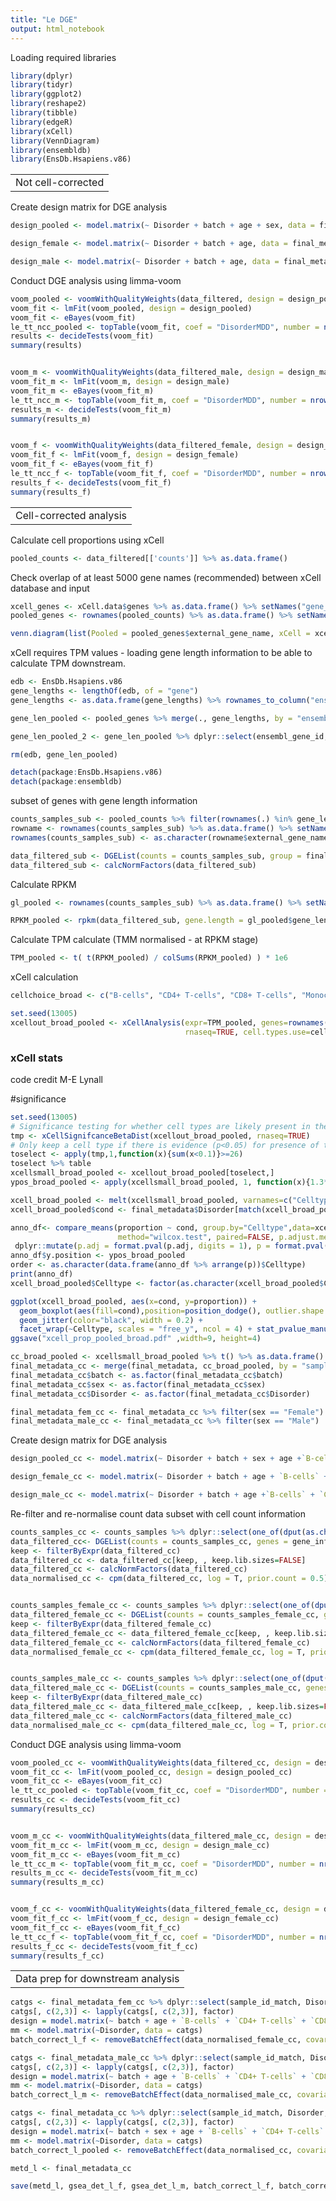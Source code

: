 ```yaml
---
title: "Le DGE"
output: html_notebook
---
```


Loading required libraries


```r
library(dplyr)
library(tidyr)
library(ggplot2)
library(reshape2)
library(tibble)
library(edgeR)
library(xCell)
library(VennDiagram)
library(ensembldb)
library(EnsDb.Hsapiens.v86)
```

-------------------
Not cell-corrected
-------------------

Create design matrix for DGE analysis

```r
design_pooled <- model.matrix(~ Disorder + batch + age + sex, data = final_metadata)

design_female <- model.matrix(~ Disorder + batch + age, data = final_metadata_female)

design_male <- model.matrix(~ Disorder + batch + age, data = final_metadata_male)
```

Conduct DGE analysis using limma-voom

```r
voom_pooled <- voomWithQualityWeights(data_filtered, design = design_pooled, plot = T) 
voom_fit <- lmFit(voom_pooled, design = design_pooled)
voom_fit <- eBayes(voom_fit)
le_tt_ncc_pooled <- topTable(voom_fit, coef = "DisorderMDD", number = nrow(data_filtered))
results <- decideTests(voom_fit)
summary(results)


voom_m <- voomWithQualityWeights(data_filtered_male, design = design_male, plot = T)
voom_fit_m <- lmFit(voom_m, design = design_male)
voom_fit_m <- eBayes(voom_fit_m)
le_tt_ncc_m <- topTable(voom_fit_m, coef = "DisorderMDD", number = nrow(data_filtered_male))
results_m <- decideTests(voom_fit_m)
summary(results_m)


voom_f <- voomWithQualityWeights(data_filtered_female, design = design_female, plot = T)
voom_fit_f <- lmFit(voom_f, design = design_female)
voom_fit_f <- eBayes(voom_fit_f)
le_tt_ncc_f <- topTable(voom_fit_f, coef = "DisorderMDD", number = nrow(data_filtered_female))
results_f <- decideTests(voom_fit_f)
summary(results_f)

```

-----------------------
Cell-corrected analysis
-----------------------

Calculate cell proportions using xCell

```r
pooled_counts <- data_filtered[['counts']] %>% as.data.frame()
```

Check overlap of at least 5000 gene names (recommended) between xCell database and input

```r
xcell_genes <- xCell.data$genes %>% as.data.frame() %>% setNames("gene_name")
pooled_genes <- rownames(pooled_counts) %>% as.data.frame() %>% setNames("ensembl_gene_id") %>% merge(., gene_info, by = "ensembl_gene_id", all.x = T)

venn.diagram(list(Pooled = pooled_genes$external_gene_name, xCell = xcell_genes$gene_name), filename = "overlap_genes_with_xCell.tiff")
```

xCell requires TPM values - loading gene length information to be able to calculate TPM downstream.

```r
edb <- EnsDb.Hsapiens.v86
gene_lengths <- lengthOf(edb, of = "gene")
gene_lengths <- as.data.frame(gene_lengths) %>% rownames_to_column("ensembl_gene_id")

gene_len_pooled <- pooled_genes %>% merge(., gene_lengths, by = "ensembl_gene_id", all.x = T) %>% dplyr::filter(is.na(gene_lengths) == F)

gene_len_pooled_2 <- gene_len_pooled %>% dplyr::select(ensembl_gene_id, external_gene_name, gene_lengths) %>% arrange(desc(gene_lengths)) %>% distinct(external_gene_name, .keep_all = T)

rm(edb, gene_len_pooled)

detach(package:EnsDb.Hsapiens.v86)
detach(package:ensembldb)
```

subset of genes with gene length information
```r
counts_samples_sub <- pooled_counts %>% filter(rownames(.) %in% gene_len_pooled_2$ensembl_gene_id)
rowname <- rownames(counts_samples_sub) %>% as.data.frame() %>% setNames("ensembl_gene_id") %>% merge(., gene_len_pooled_2, by = "ensembl_gene_id", all.x = T, sort = F) %>% dplyr::select(external_gene_name)
rownames(counts_samples_sub) <- as.character(rowname$external_gene_name)

data_filtered_sub <- DGEList(counts = counts_samples_sub, group = final_metadata$Disorder)
data_filtered_sub <- calcNormFactors(data_filtered_sub)
```

Calculate RPKM

```r
gl_pooled <- rownames(counts_samples_sub) %>% as.data.frame() %>% setNames("external_gene_name") %>% merge(., gene_len_pooled_2, sort = F, by = "external_gene_name") %>% column_to_rownames("external_gene_name")

RPKM_pooled <- rpkm(data_filtered_sub, gene.length = gl_pooled$gene_lengths)
```

Calculate TPM calculate (TMM normalised - at RPKM stage)

```r
TPM_pooled <- t( t(RPKM_pooled) / colSums(RPKM_pooled) ) * 1e6
```

xCell calculation

```r
cellchoice_broad <- c("B-cells", "CD4+ T-cells", "CD8+ T-cells", "Monocytes", "NK cells") 

set.seed(13005)
xcellout_broad_pooled <- xCellAnalysis(expr=TPM_pooled, genes=rownames(TPM_pooled),
                                       rnaseq=TRUE, cell.types.use=cellchoice_broad)
```

### xCell stats
code credit M-E Lynall

#significance
```r
set.seed(13005)
# Significance testing for whether cell types are likely present in the mixture
tmp <- xCellSignifcanceBetaDist(xcellout_broad_pooled, rnaseq=TRUE)
# Only keep a cell type if there is evidence (p<0.05) for presence of the cell type in at least 30% samples (arbitrary)
toselect <- apply(tmp,1,function(x){sum(x<0.1)}>=26)
toselect %>% table 
xcellsmall_broad_pooled <- xcellout_broad_pooled[toselect,]
ypos_broad_pooled <- apply(xcellsmall_broad_pooled, 1, function(x){1.3*max(x)})
```


```r
xcell_broad_pooled <- melt(xcellsmall_broad_pooled, varnames=c("Celltype","sample"), value.name="proportion")
xcell_broad_pooled$cond <- final_metadata$Disorder[match(xcell_broad_pooled$sample,final_metadata$sample_id_match)]

anno_df<- compare_means(proportion ~ cond, group.by="Celltype",data=xcell_broad_pooled, 
                        method="wilcox.test", paired=FALSE, p.adjust.method = "BH") %>%
 dplyr::mutate(p.adj = format.pval(p.adj, digits = 1), p = format.pval(p, digits = 1))
anno_df$y.position <- ypos_broad_pooled
order <- as.character(data.frame(anno_df %>% arrange(p))$Celltype)
print(anno_df)
xcell_broad_pooled$Celltype <- factor(as.character(xcell_broad_pooled$Celltype), levels=order, ordered=T)

ggplot(xcell_broad_pooled, aes(x=cond, y=proportion)) + 
  geom_boxplot(aes(fill=cond),position=position_dodge(), outlier.shape = NA) + theme_bw() + scale_fill_manual(values = c("cadetblue2","cadetblue")) +
  geom_jitter(color="black", width = 0.2) +
  facet_wrap(~Celltype, scales = "free_y", ncol = 4) + stat_pvalue_manual(data=anno_df, label="p.signif", vjust=1.2)  + labs(x = "", y = "", fill = "Disorder")# Note that p.signif is unadjusted p values
ggsave("xcell_prop_pooled_broad.pdf" ,width=9, height=4)
```


```r
cc_broad_pooled <- xcellsmall_broad_pooled %>% t() %>% as.data.frame() %>% rownames_to_column("sample_id_match")
final_metadata_cc <- merge(final_metadata, cc_broad_pooled, by = "sample_id_match")
final_metadata_cc$batch <- as.factor(final_metadata_cc$batch)
final_metadata_cc$sex <- as.factor(final_metadata_cc$sex)
final_metadata_cc$Disorder <- as.factor(final_metadata_cc$Disorder)

final_metadata_fem_cc <- final_metadata_cc %>% filter(sex == "Female")
final_metadata_male_cc <- final_metadata_cc %>% filter(sex == "Male")
```


Create design matrix for DGE analysis

```r
design_pooled_cc <- model.matrix(~ Disorder + batch + sex + age +`B-cells` + `CD4+ T-cells` + `CD8+ T-cells` + Monocytes + `NK cells`, data = final_metadata_cc)

design_female_cc <- model.matrix(~ Disorder + batch + age + `B-cells` + `CD4+ T-cells` + `CD8+ T-cells` + Monocytes + `NK cells`, data = final_metadata_fem_cc)

design_male_cc <- model.matrix(~ Disorder + batch + age +`B-cells` + `CD4+ T-cells` + `CD8+ T-cells` + Monocytes + `NK cells`, data = final_metadata_male_cc)
```

Re-filter and re-normalise count data subset with cell count information

```r
counts_samples_cc <- counts_samples %>% dplyr::select(one_of(dput(as.character(final_metadata_cc$sample_id_match))))
data_filtered_cc<- DGEList(counts = counts_samples_cc, genes = gene_info,  group = final_metadata_cc$disorder)
keep <- filterByExpr(data_filtered_cc)
data_filtered_cc <- data_filtered_cc[keep, , keep.lib.sizes=FALSE]
data_filtered_cc <- calcNormFactors(data_filtered_cc)
data_normalised_cc <- cpm(data_filtered_cc, log = T, prior.count = 0.5)


counts_samples_female_cc <- counts_samples %>% dplyr::select(one_of(dput(as.character(final_metadata_fem_cc$sample_id_match))))
data_filtered_female_cc <- DGEList(counts = counts_samples_female_cc, genes = gene_info,  group = final_metadata_fem_cc$disorder)
keep <- filterByExpr(data_filtered_female_cc)
data_filtered_female_cc <- data_filtered_female_cc[keep, , keep.lib.sizes=FALSE]
data_filtered_female_cc <- calcNormFactors(data_filtered_female_cc)
data_normalised_female_cc <- cpm(data_filtered_female_cc, log = T, prior.count = 0.5)


counts_samples_male_cc <- counts_samples %>% dplyr::select(one_of(dput(as.character(final_metadata_male_cc$sample_id_match))))
data_filtered_male_cc <- DGEList(counts = counts_samples_male_cc, genes = gene_info,  group = final_metadata_male_cc$disorder)
keep <- filterByExpr(data_filtered_male_cc)
data_filtered_male_cc <- data_filtered_male_cc[keep, , keep.lib.sizes=FALSE]
data_filtered_male_cc <- calcNormFactors(data_filtered_male_cc)
data_normalised_male_cc <- cpm(data_filtered_male_cc, log = T, prior.count = 0.5)
```

Conduct DGE analysis using limma-voom

```r
voom_pooled_cc <- voomWithQualityWeights(data_filtered_cc, design = design_pooled_cc, plot = T)
voom_fit_cc <- lmFit(voom_pooled_cc, design = design_pooled_cc)
voom_fit_cc <- eBayes(voom_fit_cc)
le_tt_cc_pooled <- topTable(voom_fit_cc, coef = "DisorderMDD", number = nrow(data_filtered_cc))
results_cc <- decideTests(voom_fit_cc)
summary(results_cc)


voom_m_cc <- voomWithQualityWeights(data_filtered_male_cc, design = design_male_cc, plot = T)
voom_fit_m_cc <- lmFit(voom_m_cc, design = design_male_cc)
voom_fit_m_cc <- eBayes(voom_fit_m_cc)
le_tt_cc_m <- topTable(voom_fit_m_cc, coef = "DisorderMDD", number = nrow(data_filtered_male_cc))
results_m_cc <- decideTests(voom_fit_m_cc)
summary(results_m_cc)


voom_f_cc <- voomWithQualityWeights(data_filtered_female_cc, design = design_female_cc, plot = T)
voom_fit_f_cc <- lmFit(voom_f_cc, design = design_female_cc)
voom_fit_f_cc <- eBayes(voom_fit_f_cc)
le_tt_cc_f <- topTable(voom_fit_f_cc, coef = "DisorderMDD", number = nrow(data_filtered_female_cc))
results_f_cc <- decideTests(voom_fit_f_cc)
summary(results_f_cc)

```

---------------------------------
Data prep for downstream analysis
---------------------------------

```r
catgs <- final_metadata_fem_cc %>% dplyr::select(sample_id_match, Disorder, batch, age, `B-cells`:`NK cells`) 
catgs[, c(2,3)] <- lapply(catgs[, c(2,3)], factor)
design = model.matrix(~ batch + age + `B-cells` + `CD4+ T-cells` + `CD8+ T-cells` + Monocytes + `NK cells`, data = catgs)
mm <- model.matrix(~Disorder, data = catgs)
batch_correct_l_f <- removeBatchEffect(data_normalised_female_cc, covariates = design[,-1], design = mm)

catgs <- final_metadata_male_cc %>% dplyr::select(sample_id_match, Disorder, batch, age, `B-cells`:`NK cells`) 
catgs[, c(2,3)] <- lapply(catgs[, c(2,3)], factor)
design = model.matrix(~ batch + age + `B-cells` + `CD4+ T-cells` + `CD8+ T-cells` + Monocytes + `NK cells`, data = catgs)
mm <- model.matrix(~Disorder, data = catgs)
batch_correct_l_m <- removeBatchEffect(data_normalised_male_cc, covariates = design[,-1], design = mm)

catgs <- final_metadata_cc %>% dplyr::select(sample_id_match, Disorder, batch, sex, age, `B-cells`:`NK cells`) 
catgs[, c(2,3)] <- lapply(catgs[, c(2,3)], factor)
design = model.matrix(~ batch + sex + age + `B-cells` + `CD4+ T-cells` + `CD8+ T-cells` + Monocytes + `NK cells`, data = catgs)
mm <- model.matrix(~Disorder, data = catgs)
batch_correct_l_pooled <- removeBatchEffect(data_normalised_cc, covariates = design[,-1], design = mm)

metd_l <- final_metadata_cc

save(metd_l, gsea_det_l_f, gsea_det_l_m, batch_correct_l_f, batch_correct_l_m, file = "../for_WGCNA/le.Rdata")
```


